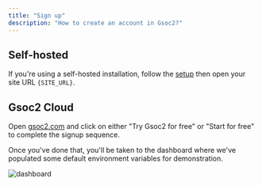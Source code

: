 ```yaml
---
title: "Sign up"
description: "How to create an account in Gsoc2?"
---
```


## Self-hosted

If you're using a self-hosted installation, follow the [setup](/self-hosting/overview) then open your site URL `{SITE_URL}`.

## Gsoc2 Cloud

Open [gsoc2.com](https://gsoc2.com/) and click on either "Try Gsoc2 for free" or "Start for free" to complete the signup sequence.

Once you've done that, you'll be taken to the dashboard where we've populated some default environment variables for demonstration.

![dashboard](../../images/dashboard.png)
